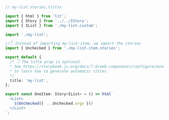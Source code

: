 ```ts
// my-list.stories.ts|tsx

import { html } from 'lit';
import { Story } from '../../IStory';
import { IList } from './my-list.custom';

import './my-list';

//👇 Instead of importing my-list-item, we import the stories
import { Unchecked } from './my-list-item.stories';

export default {
  /* 👇 The title prop is optional.
  * See https://storybook.js.org/docs/7.0/web-components/configure/overview#configure-story-loading
  * to learn how to generate automatic titles
  */
  title: 'my-list',
};

export const OneItem: Story<IList> = () => html`
  <List>
    ${Unchecked({ ...Unchecked.args })}
  </List>
`;
```
